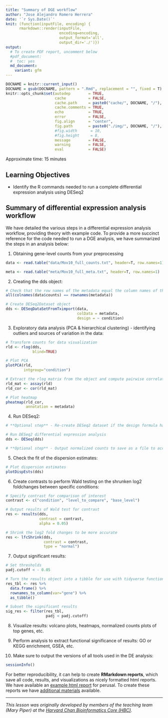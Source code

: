 ```yaml
---
title: "Summary of DGE workflow"
author: "Jose Alejandro Romero Herrera"
date: '`r Sys.Date()`'
knit: (function(inputFile, encoding) { 
      rmarkdown::render(inputFile,
                        encoding=encoding,
                        output_format='all',
                        output_dir='./')})
output:
  # To create PDF report, uncomment below
  #pdf_document:
  #  toc: yes
  md_document:
    variant: gfm
---
```


```r
DOCNAME = knitr::current_input()
DOCNAME = gsub(DOCNAME, pattern = ".Rmd", replacement = "", fixed = T)
knitr::opts_chunk$set(autodep        = TRUE,
                      cache          = FALSE,
                      cache.path     = paste0("cache/", DOCNAME, "/"),
                      cache.comments = TRUE,
                      echo           = TRUE,
                      error          = FALSE,
                      fig.align      = "center",
                      fig.path       = paste0("./img/", DOCNAME, "/"),
                      #fig.width      = 10,
                      #fig.height     = 8,
                      message        = FALSE,
                      warning        = FALSE,
                      eval           = FALSE)
```

Approximate time: 15 minutes

## Learning Objectives 

* Identify the R commands needed to run a complete differential expression analysis using DESeq2

## Summary of differential expression analysis workflow

We have detailed the various steps in a differential expression analysis workflow, providing theory with example code. To provide a more succinct reference for the code needed to run a DGE analysis, we have summarized the steps in an analysis below:

1. Obtaining gene-level counts from your preprocessing

```r
data <- read.table("data/Mov10_full_counts.txt", header=T, row.names=1) 

meta <- read.table("meta/Mov10_full_meta.txt", header=T, row.names=1)
```

2. Creating the dds object:

```r
# Check that the row names of the metadata equal the column names of the **raw counts** data
all(colnames(data$counts) == rownames(metadata))

# Create DESeq2Dataset object
dds <- DESeqDataSetFromTximport(data, 
                                colData = metadata, 
                                design = ~ condition)
```

3. Exploratory data analysis (PCA & hierarchical clustering) - identifying outliers and sources of variation in the data:

```r
# Transform counts for data visualization
rld <- rlog(dds, 
            blind=TRUE)

# Plot PCA 
plotPCA(rld, 
        intgroup="condition")

# Extract the rlog matrix from the object and compute pairwise correlation values
rld_mat <- assay(rld)
rld_cor <- cor(rld_mat)

# Plot heatmap
pheatmap(rld_cor, 
         annotation = metadata)
```

4. Run DESeq2:

```r
# **Optional step** - Re-create DESeq2 dataset if the design formula has changed after QC analysis in include other sources of variation using "dds <- DESeqDataSetFromMatrix(data, colData = metadata, design = ~ covaraite + condition)"

# Run DESeq2 differential expression analysis
dds <- DESeq(dds)

# **Optional step** - Output normalized counts to save as a file to access outside RStudio using "normalized_counts <- counts(dds, normalized=TRUE)"
```

5. Check the fit of the dispersion estimates:

```r
# Plot dispersion estimates
plotDispEsts(dds)
``` 

6. Create contrasts to perform Wald testing on the shrunken log2 foldchanges between specific conditions:

```r
# Specify contrast for comparison of interest
contrast <- c("condition", "level_to_compare", "base_level")

# Output results of Wald test for contrast
res <- results(dds, 
               contrast = contrast, 
               alpha = 0.05)

# Shrink the log2 fold changes to be more accurate
res <- lfcShrink(dds, 
                 contrast = contrast, 
                 type = "normal")
```

7. Output significant results:

```r
# Set thresholds
padj.cutoff < - 0.05

# Turn the results object into a tibble for use with tidyverse functions
res_tbl <- res %>%
  data.frame() %>%
  rownames_to_column(var="gene") %>% 
  as_tibble()

# Subset the significant results
sig_res <- filter(res_tbl, 
                  padj < padj.cutoff)
```

8. Visualize results: volcano plots, heatmaps, normalized counts plots of top genes, etc.

9. Perform analysis to extract functional significance of results: GO or KEGG enrichment, GSEA, etc.

10. Make sure to output the versions of all tools used in the DE analysis:

```r
sessionInfo()
```

For better reproducibility, it can help to create **RMarkdown reports**, which save all code, results, and visualizations as nicely formatted html reports. We have available an [example html report](https://www.dropbox.com/s/xp7l0b46rvwmbya/workshop-example.html?dl=1) for perusal. To create these reports we have [additional materials](https://hbctraining.github.io/Training-modules/Rmarkdown/) available.

***

*This lesson was originally developed by members of the teaching team (Mary Piper) at the [Harvard Chan Bioinformatics Core (HBC)](http://bioinformatics.sph.harvard.edu/).*